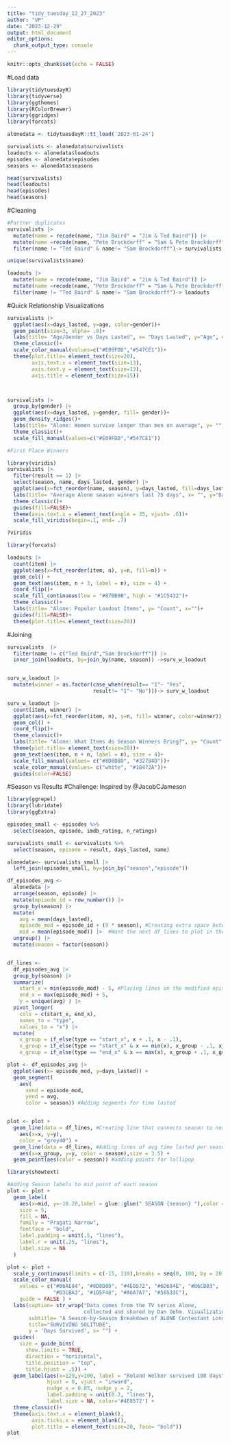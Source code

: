 ```yaml
---
title: "tidy_tuesday_12_27_2023"
author: "VP"
date: "2023-12-29"
output: html_document
editor_options: 
  chunk_output_type: console
---
```


```r
knitr::opts_chunk$set(echo = FALSE)
```

#Load data
```r
library(tidytuesdayR)
library(tidyverse)
library(ggthemes)
library(RColorBrewer)
library(ggridges)
library(forcats)

alonedata <- tidytuesdayR::tt_load('2023-01-24')

survivalists <- alonedata$survivalists
loadouts <- alonedata$loadouts
episodes <- alonedata$episodes
seasons <- alonedata$seasons

head(survivalists)
head(loadouts)
head(episodes)
head(seasons)
```


#Cleaning
```r
#Partner duplicates
survivalists |> 
  mutate(name = recode(name, "Jim Baird" = "Jim & Ted Baird")) |> 
  mutate(name =recode(name, "Pete Brockdorff" = "Sam & Pete Brockdorff")) |> 
  filter(name != "Ted Baird" & name!= "Sam Brockdorff")-> survivalists

unique(survivalists$name)

loadouts |> 
  mutate(name = recode(name, "Jim Baird" = "Jim & Ted Baird")) |> 
  mutate(name =recode(name, "Pete Brockdorff" = "Sam & Pete Brockdorff")) |> 
  filter(name != "Ted Baird" & name!= "Sam Brockdorff")-> loadouts
```



#Quick Relationship Visualizations
```r
survivalists |> 
  ggplot(aes(x=days_lasted, y=age, color=gender))+ 
  geom_point(size=3, alpha= .8)+
  labs(title= "Age/Gender vs Days Lasted", x= "Days Lasted", y="Age", color= "Gender")+
  theme_classic()+
  scale_color_manual(values=c("#E09FDD","#547CE1"))+
  theme(plot.title= element_text(size=20),
        axis.text.x = element_text(size=13),
        axis.text.y = element_text(size=13),
        axis.title = element_text(size=15))



survivalists |> 
  group_by(gender) |> 
  ggplot(aes(x=days_lasted, y=gender, fill= gender))+ 
  geom_density_ridges()+
  labs(title= "Alone: Women survive longer than men on average", y= "", x=" Days Lasted", fill= "Gender")+
  theme_classic()+
  scale_fill_manual(values=c("#E09FDD","#547CE1"))

#First Place Winners

library(viridis)
survivalists |> 
  filter(result == 1) |> 
  select(season, name, days_lasted, gender) |> 
  ggplot(aes(x=fct_reorder(name, season), y=days_lasted, fill=days_lasted)) + geom_col()+
  labs(title= "Average Alone season winners last 75 days", x= "", y="Days Lasted", subtitle="Roland Welker of season 7 sets record with 100 day wilderness stint")+
  theme_classic()+
  guides(fill=FALSE)+
  theme(axis.text.x = element_text(angle = 35, vjust= .6))+
  scale_fill_viridis(begin=.1, end= .7)

?viridis

library(forcats)

loadouts |>
  count(item) |> 
  ggplot(aes(x=fct_reorder(item, n), y=n, fill=n)) +
  geom_col() +
  geom_text(aes(item, n + 3, label = n), size = 4) +
  coord_flip()+
  scale_fill_continuous(low = "#87BB9B", high = "#1C5432")+
  theme_classic()+
  labs(title= "Alone: Popular Loadout Items", y= "Count", x="")+
  guides(fill=FALSE)+
  theme(plot.title= element_text(size=20))

```

#Joining
```r
survivalists  |> 
  filter(name != c("Ted Baird","Sam Brockdorff")) |> 
  inner_join(loadouts, by=join_by(name, season)) ->surv_w_loadout


surv_w_loadout |> 
  mutate(winner = as.factor(case_when(result== "1"~ "Yes",
                            result!= "1"~ "No")))-> surv_w_loadout

surv_w_loadout |>
  count(item, winner) |> 
  ggplot(aes(x=fct_reorder(item, n), y=n, fill= winner, color=winner)) +
  geom_col() +
  coord_flip()+
  theme_classic()+
  labs(title= "Alone: What Items do Season Winners Bring?", y= "Count", x="", fill= "Season Winner")+
  theme(plot.title= element_text(size=20))+
  geom_text(aes(item, n + n, label = n), size = 4)+
  scale_fill_manual(values= c("#8D8D8D", "#32784D"))+
  scale_color_manual(values= c("white", "#18472A"))+
  guides(color=FALSE)

```




#Season vs Results
#Challenge: Inspired by @JacobCJameson
```r
library(ggrepel)
library(lubridate)
library(ggExtra)

episodes_small <- episodes %>%
  select(season, episode, imdb_rating, n_ratings)

survivalists_small <- survivalists %>%
  select(season, episode = result, days_lasted, name)

alonedata<- survivalists_small |> 
  left_join(episodes_small, by=join_by("season","episode"))

df_episodes_avg <-
  alonedata |>
  arrange(season, episode) |>
  mutate(episode_id = row_number()) |>
  group_by(season) |>
  mutate(
    avg = mean(days_lasted),
    episode_mod = episode_id + (9 * season), #Creating extra space between seasons
    mid = mean(episode_mod)) |>  #Want the next df_lines to plot in the middle 
  ungroup() |>
  mutate(season = factor(season))


df_lines <-
  df_episodes_avg |>
  group_by(season) |>
  summarize(
    start_x = min(episode_mod) - 5, #Placing lines on the modified episode numbers to center lines for each season
    end_x = max(episode_mod) + 5,
    y = unique(avg) ) |>
  pivot_longer(
    cols = c(start_x, end_x),
    names_to = "type",
    values_to = "x") |>
  mutate(
    x_group = if_else(type == "start_x", x + .1, x - .1),
    x_group = if_else(type == "start_x" & x == min(x), x_group - .1, x_group),
    x_group = if_else(type == "end_x" & x == max(x), x_group + .1, x_group))

plot <- df_episodes_avg |> 
  ggplot(aes(x= episode_mod, y=days_lasted)) + 
  geom_segment(
    aes(
      xend = episode_mod,
      yend = avg, 
      color = season)) #Adding segments for time lasted 


plot <- plot + 
  geom_line(data = df_lines, #Creating line that connects season to next season
    aes(x=x, y=y),
    color = "grey40") +
  geom_line(data = df_lines, #Adding lines of avg time lasted per season
    aes(x=x_group, y=y, color = season),size = 3.5) + 
  geom_point(aes(color = season)) #adding points for lollipop

library(showtext)

#Adding Season labels to mid point of each season
plot <- plot + 
  geom_label(
    aes(x=mid, y=-10.20,label = glue::glue(" SEASON {season} "),color = season),
    size = 5,
    fill = NA,
    family = "Pragati Narrow",
    fontface = "bold",
    label.padding = unit(.5, "lines"),
    label.r = unit(.25, "lines"), 
    label.size = NA
  ) 

plot <- plot + 
  scale_y_continuous(limits = c(-15, 110),breaks = seq(0, 100, by = 20)) +
  scale_color_manual(
    values = c("#B6AE84", "#8D8D8D", "#4E8572", "#6D684E", "#86CBB3",
               "#D3CBA3", "#1D5F48", "#A6A7A7", "#58533C"),
    guide = FALSE ) +
  labs(caption= str_wrap("Data comes from the TV series Alone, 
                         collected and shared by Dan Oehm. Visualization inspired by @JacobCJameson", 200),
       subtitle= "A Season-by-Season Breakdown of ALONE Contestant Longevity",
       title="SURVIVING SOLITUDE",
       y = 'Days Survived', x= "") +
  guides(
    size = guide_bins(
      show.limits = TRUE,
      direction = "horizontal",
      title.position = "top",
      title.hjust = .5)) +
  geom_label(aes(x=129,y=100, label = "Roland Welker survived 100 days"), size=5,
             hjust = 0, vjust = "inward",
             nudge_x = 0.05, nudge_y = 2,
             label.padding = unit(0.2, "lines"),
             label.size = NA, color='#4E8572') +
  theme_classic()+
  theme(axis.text.x = element_blank(),
        axis.ticks.x = element_blank(),
        plot.title = element_text(size=20, face= "bold"))
plot

```

